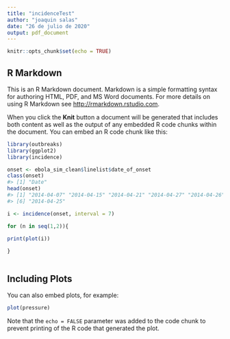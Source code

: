 ```yaml
---
title: "incidenceTest"
author: "joaquin salas"
date: "26 de julio de 2020"
output: pdf_document
---
```


```r
knitr::opts_chunk$set(echo = TRUE)
```

## R Markdown

This is an R Markdown document. Markdown is a simple formatting syntax for authoring HTML, PDF, and MS Word documents. For more details on using R Markdown see <http://rmarkdown.rstudio.com>.

When you click the **Knit** button a document will be generated that includes both content as well as the output of any embedded R code chunks within the document. You can embed an R code chunk like this:

```r
library(outbreaks)
library(ggplot2)
library(incidence)

onset <- ebola_sim_clean$linelist$date_of_onset
class(onset)
#> [1] "Date"
head(onset)
#> [1] "2014-04-07" "2014-04-15" "2014-04-21" "2014-04-27" "2014-04-26"
#> [6] "2014-04-25"

i <- incidence(onset, interval = 7)

for (n in seq(1,2)){
  
print(plot(i))

}



```

## Including Plots

You can also embed plots, for example:

```r
plot(pressure)
```

Note that the `echo = FALSE` parameter was added to the code chunk to prevent printing of the R code that generated the plot.
